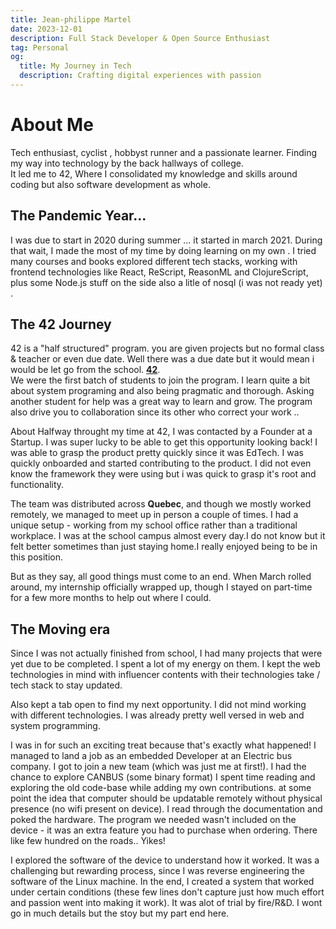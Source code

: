 ```yaml
---
title: Jean-philippe Martel
date: 2023-12-01
description: Full Stack Developer & Open Source Enthusiast
tag: Personal
og:
  title: My Journey in Tech
  description: Crafting digital experiences with passion
---
```


# About Me
Tech enthusiast, cyclist , hobbyst runner and a passionate learner. Finding my way into technology by the back hallways of college.<br/> It led me to 42, Where I consolidated my knowledge and skills around   coding but also   software development as whole.

##  The Pandemic Year...
I was due to start in  2020 during summer ... it started in march 2021. During that wait, I made the most of my time by doing  learning on my own . I  tried many courses and books   explored different tech stacks, working with frontend technologies like React, ReScript, ReasonML and ClojureScript, plus some Node.js stuff on the side also a litle of nosql (i was not ready yet) .

##  The 42 Journey
42 is a "half structured" program. you are given
projects but no  formal class & teacher  or even due date. Well there was a due date but it would mean i would be let go from the school. **[42](https://www.42.fr/)**. <br/> We were the first batch of students to join the program. I learn quite a bit about system programing and also being pragmatic and thorough. Asking another student for help was a great way to learn and grow. The program also drive you to collaboration since its other who correct your work ..

About Halfway throught my time at 42, I was contacted by a Founder at a Startup. I was super lucky to be able to get this opportunity looking back! I was able to grasp the  product pretty quickly since it was EdTech. I was quickly onboarded and started contributing to the product. I did not even know the framework they were using but i was quick to grasp  it's root and functionality.

The team was distributed across **Quebec**, and though we mostly worked remotely, we managed to meet up in person a couple of times. I had a unique setup - working from my school office rather than a traditional workplace. I was  at the school campus almost every day.I do not know but it felt better sometimes than just staying home.I  really enjoyed being to be in this position.

But as they say, all good things must come to an end. When March rolled around, my internship officially wrapped up, though I stayed on part-time for a few more months to help out where I could.

## The   Moving  era
Since I was not actually finished from school, I had many projects that were yet due to be completed. I spent a lot of my energy on them. I kept the web technologies in mind with influencer contents with their technologies take / tech stack to stay updated.

Also kept a tab open to find my next opportunity.
I did not mind working with different technologies.
I was already pretty well versed in web and system programming.

I was in for such an exciting treat because that's exactly what happened! I managed to land a job as an embedded Developer at an Electric bus company. I got to join a new team (which was just me at first!).
I had the chance to explore  CANBUS (some binary format)
I spent time reading and exploring the old code-base while adding my own contributions. at some point the  idea that  computer should be updatable remotely without physical presence (no wifi present on device).
I  read through the documentation and poked the hardware.
The program we needed wasn't included on the device - it was an extra feature you had to purchase when ordering. There like few hundred on the roads.. Yikes!

I explored the software of the device to understand how it worked. It was a challenging but rewarding process, since I was reverse engineering the software of the Linux machine. In the end, I created a system that worked under certain conditions (these few lines don't capture just how much effort and passion went into making it work).
It was alot of trial by fire/R&D.
I wont go in much details but the stoy but my part end here.
